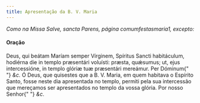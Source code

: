 ```yaml
---
title: Apresentação da B. V. Maria
---
```


<em>Como na Missa Salve, sancta Parens, página comumfestasmaria1, excepto:</em>

<h4 class="text-center">Oração</h4>
<div class="grid grid-cols-2 gap-5">
  <span class="text-justify">
    Deus, qui beátam Maríam semper Vírginem, Spíritus Sancti habitáculum,
    hodiérna die in templo præsentári voluísti: præsta, quǽsumus; ut, ejus
    intercessióne, in templo glóriæ tuæ præsentári mereámur. Per Dóminum{" "}
    <em>&c.</em>
  </span>
  <span class="text-justify">
    Ó Deus, que quisestes que a B. V. Maria, em quem habitava o Espírito Santo,
    fosse neste dia apresentada no templo, permiti pela sua intercessão que
    mereçamos ser apresentados no templo da vossa glória. Por nosso Senhor{" "}
    <em>&c.</em>
  </span>
</div>
